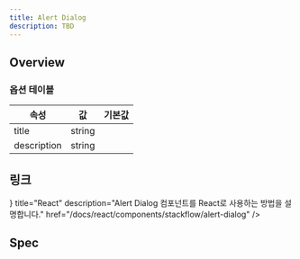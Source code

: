 ```yaml
---
title: Alert Dialog
description: TBD
---
```


<SanityGuideline title="Alert Dialog" />

## Overview

### 옵션 테이블

| 속성        | 값     | 기본값 |
| ----------- | ------ | ------ |
| title       | string |        |
| description | string |        |

## 링크

<Cards>
  <Card
    icon={<AtomIcon />}
    title="React"
    description="Alert Dialog 컴포넌트를 React로 사용하는 방법을 설명합니다."
    href="/docs/react/components/stackflow/alert-dialog"
  />
</Cards>

## Spec

<ComponentSpecBlock id="dialog" />

